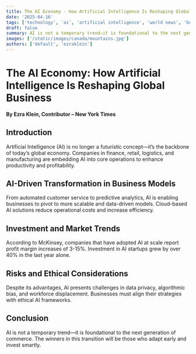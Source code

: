 ```yaml
---
title: The AI Economy - How Artificial Intelligence Is Reshaping Global Business
date: '2025-04-16'
tags: ['technology', 'ai', 'artificial intelligence', 'world news', 'business']
draft: false
summary: AI is not a temporary trend—it is foundational to the next generation of commerce. The winners in this transition will be those who adapt early and invest smartly.
images: ['/static/images/canada/mountains.jpg']
authors: ['default', 'ezraklein']
---
```


# The AI Economy: How Artificial Intelligence Is Reshaping Global Business

**By Ezra Klein, Contributor – New York Times**

## Introduction

Artificial Intelligence (AI) is no longer a futuristic concept—it’s the backbone of today’s global economy. Companies in finance, retail, logistics, and manufacturing are embedding AI into core operations to enhance productivity and profitability.

## AI-Driven Transformation in Business Models

From automated customer service to predictive analytics, AI is enabling businesses to pivot to more scalable and data-driven models. Cloud-based AI solutions reduce operational costs and increase efficiency.

## Investment and Market Trends

According to McKinsey, companies that have adopted AI at scale report profit margin increases of 3-15%. Investment in AI startups grew by over 40% in the last year alone.

## Risks and Ethical Considerations

Despite its advantages, AI presents challenges in data privacy, algorithmic bias, and workforce displacement. Businesses must align their strategies with ethical AI frameworks.

## Conclusion

AI is not a temporary trend—it is foundational to the next generation of commerce. The winners in this transition will be those who adapt early and invest smartly.
